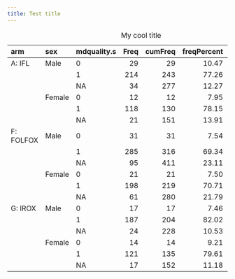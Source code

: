 ```yaml
---
title: Test title
---
```





Table: My cool title

|arm       |sex    |mdquality.s | Freq| cumFreq| freqPercent| cumPercent|
|:---------|:------|:-----------|----:|-------:|-----------:|----------:|
|A: IFL    |Male   |0           |   29|      29|       10.47|      10.47|
|          |       |1           |  214|     243|       77.26|      87.73|
|          |       |NA          |   34|     277|       12.27|     100.00|
|          |Female |0           |   12|      12|        7.95|       7.95|
|          |       |1           |  118|     130|       78.15|      86.09|
|          |       |NA          |   21|     151|       13.91|     100.00|
|F: FOLFOX |Male   |0           |   31|      31|        7.54|       7.54|
|          |       |1           |  285|     316|       69.34|      76.89|
|          |       |NA          |   95|     411|       23.11|     100.00|
|          |Female |0           |   21|      21|        7.50|       7.50|
|          |       |1           |  198|     219|       70.71|      78.21|
|          |       |NA          |   61|     280|       21.79|     100.00|
|G: IROX   |Male   |0           |   17|      17|        7.46|       7.46|
|          |       |1           |  187|     204|       82.02|      89.47|
|          |       |NA          |   24|     228|       10.53|     100.00|
|          |Female |0           |   14|      14|        9.21|       9.21|
|          |       |1           |  121|     135|       79.61|      88.82|
|          |       |NA          |   17|     152|       11.18|     100.00|



